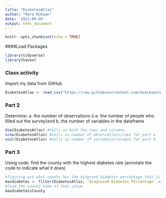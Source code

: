 ```yaml
---
title: "DiabetesAtlas"
author: "Mara McKown"
date: '2022-09-08'
output: html_document
---
```


```r
knitr::opts_chunk$set(echo = TRUE)
```

####Load Packages
```r
library(tidyverse)
library(haven)
```

### Class activity
Import my data from GitHub
```r
DiabetesAtlas <- read_csv("https://raw.githubusercontent.com/msmckown/ADA/main/DiabetesAtlasData.csv")
```

### Part 2
Determine: a. the number of observations (i.e. the number of people who filled out the survey)and b. the number of variables in the dataframe
```r
dim(DiabetesAtlas) #tells us both the rows and columns
nrow(DiabetesAtlas) #tells us number of observations/rows for part a
ncol(DiabetesAtlas) #tells us number of variables/columns for part b
```

### Part 3
Using code, find the county with the highest diabetes rate (annotate the code to indicate what it does)
```r
#figuring out what county has the diagnsed diabetes percentage that is highest and putting it into a new dataframe
maxdiabetes <- filter(DiabetesAtlas, `Diagnosed Diabetes Percentage` == max(DiabetesAtlas$`Diagnosed Diabetes Percentage`, na.rm = TRUE))
#find the county name of that value
maxdiabetes$County
```